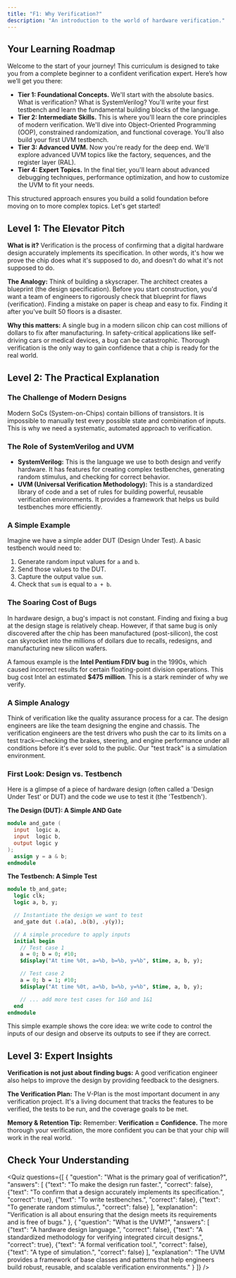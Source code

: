 ```yaml
---
title: "F1: Why Verification?"
description: "An introduction to the world of hardware verification."
---
```



## Your Learning Roadmap

Welcome to the start of your journey! This curriculum is designed to take you from a complete beginner to a confident verification expert. Here’s how we’ll get you there:

*   **Tier 1: Foundational Concepts.** We'll start with the absolute basics. What is verification? What is SystemVerilog? You'll write your first testbench and learn the fundamental building blocks of the language.
*   **Tier 2: Intermediate Skills.** This is where you'll learn the core principles of modern verification. We'll dive into Object-Oriented Programming (OOP), constrained randomization, and functional coverage. You'll also build your first UVM testbench.
*   **Tier 3: Advanced UVM.** Now you're ready for the deep end. We'll explore advanced UVM topics like the factory, sequences, and the register layer (RAL).
*   **Tier 4: Expert Topics.** In the final tier, you'll learn about advanced debugging techniques, performance optimization, and how to customize the UVM to fit your needs.

This structured approach ensures you build a solid foundation before moving on to more complex topics. Let's get started!

## Level 1: The Elevator Pitch

**What is it?** Verification is the process of confirming that a digital hardware design accurately implements its specification. In other words, it's how we prove the chip does what it's supposed to do, and doesn't do what it's not supposed to do.

**The Analogy:** Think of building a skyscraper. The architect creates a blueprint (the design specification). Before you start construction, you'd want a team of engineers to rigorously check that blueprint for flaws (verification). Finding a mistake on paper is cheap and easy to fix. Finding it after you've built 50 floors is a disaster.

**Why this matters:** A single bug in a modern silicon chip can cost millions of dollars to fix after manufacturing. In safety-critical applications like self-driving cars or medical devices, a bug can be catastrophic. Thorough verification is the only way to gain confidence that a chip is ready for the real world.

## Level 2: The Practical Explanation

### The Challenge of Modern Designs

Modern SoCs (System-on-Chips) contain billions of transistors. It is impossible to manually test every possible state and combination of inputs. This is why we need a systematic, automated approach to verification.

### The Role of SystemVerilog and UVM

- **SystemVerilog:** This is the language we use to both design and verify hardware. It has features for creating complex testbenches, generating random stimulus, and checking for correct behavior.
- **UVM (Universal Verification Methodology):** This is a standardized library of code and a set of rules for building powerful, reusable verification environments. It provides a framework that helps us build testbenches more efficiently.

### A Simple Example

Imagine we have a simple adder DUT (Design Under Test). A basic testbench would need to:
1.  Generate random input values for `a` and `b`.
2.  Send those values to the DUT.
3.  Capture the output value `sum`.
4.  Check that `sum` is equal to `a + b`.

### The Soaring Cost of Bugs

In hardware design, a bug's impact is not constant. Finding and fixing a bug at the design stage is relatively cheap. However, if that same bug is only discovered after the chip has been manufactured (post-silicon), the cost can skyrocket into the millions of dollars due to recalls, redesigns, and manufacturing new silicon wafers.

A famous example is the **Intel Pentium FDIV bug** in the 1990s, which caused incorrect results for certain floating-point division operations. This bug cost Intel an estimated **$475 million**. This is a stark reminder of why we verify.

### A Simple Analogy

Think of verification like the quality assurance process for a car. The design engineers are like the team designing the engine and chassis. The verification engineers are the test drivers who push the car to its limits on a test track—checking the brakes, steering, and engine performance under all conditions before it's ever sold to the public. Our "test track" is a simulation environment.

### First Look: Design vs. Testbench

Here is a glimpse of a piece of hardware design (often called a 'Design Under Test' or DUT) and the code we use to test it (the 'Testbench').

**The Design (DUT): A Simple AND Gate**
```verilog
module and_gate (
  input  logic a,
  input  logic b,
  output logic y
);
  assign y = a & b;
endmodule
```

**The Testbench: A Simple Test**
<InteractiveCode>
```systemverilog
module tb_and_gate;
  logic clk;
  logic a, b, y;

  // Instantiate the design we want to test
  and_gate dut (.a(a), .b(b), .y(y));

  // A simple procedure to apply inputs
  initial begin
    // Test case 1
    a = 0; b = 0; #10;
    $display("At time %0t, a=%b, b=%b, y=%b", $time, a, b, y);

    // Test case 2
    a = 0; b = 1; #10;
    $display("At time %0t, a=%b, b=%b, y=%b", $time, a, b, y);

    // ... add more test cases for 1&0 and 1&1
  end
endmodule
```
</InteractiveCode>
This simple example shows the core idea: we write code to control the inputs of our design and observe its outputs to see if they are correct.

## Level 3: Expert Insights

**Verification is not just about finding bugs:** A good verification engineer also helps to improve the design by providing feedback to the designers.

**The Verification Plan:** The V-Plan is the most important document in any verification project. It's a living document that tracks the features to be verified, the tests to be run, and the coverage goals to be met.

**Memory & Retention Tip:** Remember: **Verification = Confidence.** The more thorough your verification, the more confident you can be that your chip will work in the real world.

## Check Your Understanding

<Quiz questions={[
    {
      "question": "What is the primary goal of verification?",
      "answers": [
        {"text": "To make the design run faster.", "correct": false},
        {"text": "To confirm that a design accurately implements its specification.", "correct": true},
        {"text": "To write testbenches.", "correct": false},
        {"text": "To generate random stimulus.", "correct": false}
      ],
      "explanation": "Verification is all about ensuring that the design meets its requirements and is free of bugs."
    },
    {
      "question": "What is the UVM?",
      "answers": [
        {"text": "A hardware design language.", "correct": false},
        {"text": "A standardized methodology for verifying integrated circuit designs.", "correct": true},
        {"text": "A formal verification tool.", "correct": false},
        {"text": "A type of simulation.", "correct": false}
      ],
      "explanation": "The UVM provides a framework of base classes and patterns that help engineers build robust, reusable, and scalable verification environments."
    }
  ]} />
